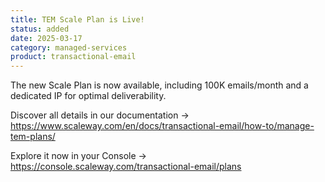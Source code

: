 ```yaml
---
title: TEM Scale Plan is Live!
status: added
date: 2025-03-17
category: managed-services
product: transactional-email
---
```


The new Scale Plan is now available, including 100K emails/month and a dedicated IP for optimal deliverability.

Discover all details in our documentation → https://www.scaleway.com/en/docs/transactional-email/how-to/manage-tem-plans/

Explore it now in your Console → https://console.scaleway.com/transactional-email/plans


